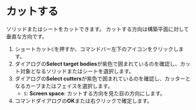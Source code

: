 
# カットする

<Reference shortcut="C" command="Cut Solid With Curve" button="" />

ソリッドまたはシートをカットできます。
カットする方向は構築平面に対して垂直な方向です。

1. ショートカット`C`を押すか、コマンドバー左下のアイコンをクリックします。
2. ダイアログの**Select target bodies**が紫色で囲まれているのを確認し、カット対象となるソリッドまたはシートを選択します。
3. ダイアログの**Select cutters**が紫色で囲まれているのを確認し、カッターとなるカーブまたはフェイスを選択します。
    - `S`: **Screen space**: カットする方向を見た目の方向にします。
4. コマンドダイアログの**OK**または右クリックで確定します。

